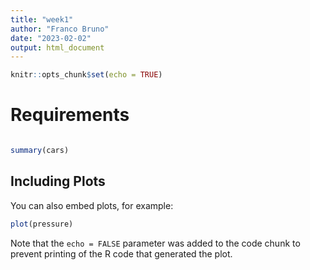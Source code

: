 ```yaml
---
title: "week1"
author: "Franco Bruno"
date: "2023-02-02"
output: html_document
---
```


```r
knitr::opts_chunk$set(echo = TRUE)
```

# Requirements
```r

```

```r
summary(cars)
```

## Including Plots

You can also embed plots, for example:

```r
plot(pressure)
```

Note that the `echo = FALSE` parameter was added to the code chunk to prevent printing of the R code that generated the plot.
